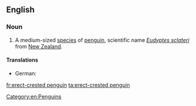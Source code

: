 ==English==
{{wikipedia}}

===Noun===
{{en-noun|sg=[[erect]]-[[crested]] [[penguin]]}}

# A medium-sized [[species]] of [[penguin]], scientific name ''[[Eudyptes sclateri]]'' from [[New Zealand]].

====Translations====
{{trans-top|''Eudyptes sclateri''}}
* German: {{t+|de|Kronenpinguin|m}}
{{trans-mid}}
{{trans-bottom}}

[[Category:en:Penguins]]

[[fr:erect-crested penguin]]
[[ta:erect-crested penguin]]